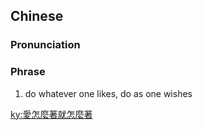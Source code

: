 {{also|爱怎么着就怎么着}}
==Chinese==
{{zh-forms|s=爱怎么着就怎么着|type=1313}}

===Pronunciation===
{{zh-pron
|m=ài zěnmezhe jiù zěnmezhe
|cat=ph
}}

===Phrase===
{{zh-phrase}}
# {{lb|zh|informal}} do whatever one likes, do as one wishes

[[ky:愛怎麼著就怎麼著]]